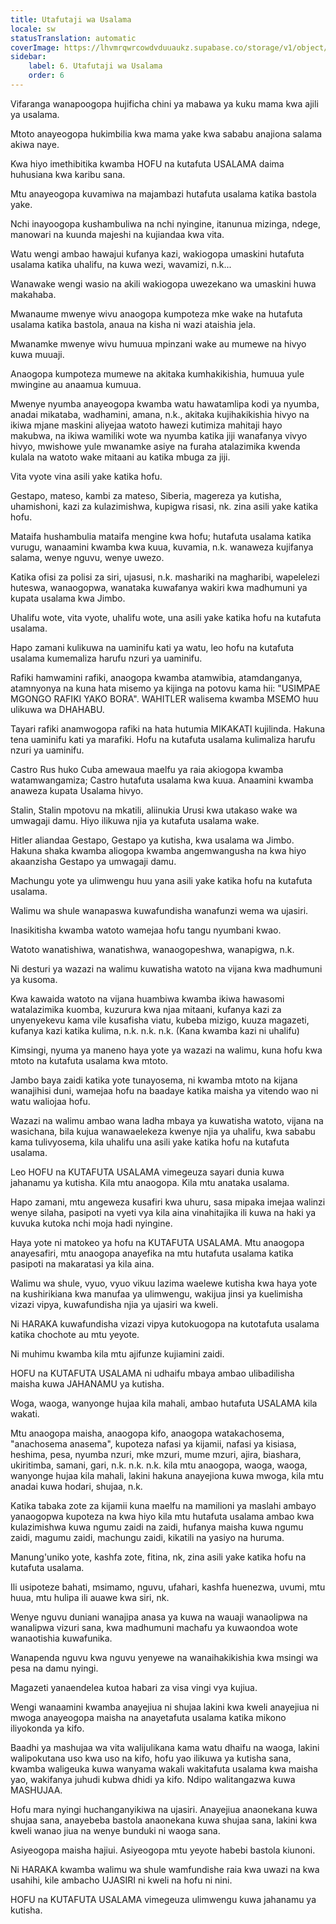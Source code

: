 ```yaml
---
title: Utafutaji wa Usalama
locale: sw
statusTranslation: automatic
coverImage: https://lhvmrqwrcowdvduuaukz.supabase.co/storage/v1/object/public/strapi-uploads/small_cover-educacion-fundamental.webp-2d51a7828a2b1309555be27f7e2a61a0.webp
sidebar:
    label: 6. Utafutaji wa Usalama
    order: 6
---
```

Vifaranga wanapoogopa hujificha chini ya mabawa ya kuku mama kwa ajili ya usalama.

Mtoto anayeogopa hukimbilia kwa mama yake kwa sababu anajiona salama akiwa naye.

Kwa hiyo imethibitika kwamba HOFU na kutafuta USALAMA daima huhusiana kwa karibu sana.

Mtu anayeogopa kuvamiwa na majambazi hutafuta usalama katika bastola yake.

Nchi inayoogopa kushambuliwa na nchi nyingine, itanunua mizinga, ndege, manowari na kuunda majeshi na kujiandaa kwa vita.

Watu wengi ambao hawajui kufanya kazi, wakiogopa umaskini hutafuta usalama katika uhalifu, na kuwa wezi, wavamizi, n.k...

Wanawake wengi wasio na akili wakiogopa uwezekano wa umaskini huwa makahaba.

Mwanaume mwenye wivu anaogopa kumpoteza mke wake na hutafuta usalama katika bastola, anaua na kisha ni wazi ataishia jela.

Mwanamke mwenye wivu humuua mpinzani wake au mumewe na hivyo kuwa muuaji.

Anaogopa kumpoteza mumewe na akitaka kumhakikishia, humuua yule mwingine au anaamua kumuua.

Mwenye nyumba anayeogopa kwamba watu hawatamlipa kodi ya nyumba, anadai mikataba, wadhamini, amana, n.k., akitaka kujihakikishia hivyo na ikiwa mjane maskini aliyejaa watoto hawezi kutimiza mahitaji hayo makubwa, na ikiwa wamiliki wote wa nyumba katika jiji wanafanya vivyo hivyo, mwishowe yule mwanamke asiye na furaha atalazimika kwenda kulala na watoto wake mitaani au katika mbuga za jiji.

Vita vyote vina asili yake katika hofu.

Gestapo, mateso, kambi za mateso, Siberia, magereza ya kutisha, uhamishoni, kazi za kulazimishwa, kupigwa risasi, nk. zina asili yake katika hofu.

Mataifa hushambulia mataifa mengine kwa hofu; hutafuta usalama katika vurugu, wanaamini kwamba kwa kuua, kuvamia, n.k. wanaweza kujifanya salama, wenye nguvu, wenye uwezo.

Katika ofisi za polisi za siri, ujasusi, n.k. mashariki na magharibi, wapelelezi huteswa, wanaogopwa, wanataka kuwafanya wakiri kwa madhumuni ya kupata usalama kwa Jimbo.

Uhalifu wote, vita vyote, uhalifu wote, una asili yake katika hofu na kutafuta usalama.

Hapo zamani kulikuwa na uaminifu kati ya watu, leo hofu na kutafuta usalama kumemaliza harufu nzuri ya uaminifu.

Rafiki hamwamini rafiki, anaogopa kwamba atamwibia, atamdanganya, atamnyonya na kuna hata misemo ya kijinga na potovu kama hii: "USIMPAE MGONGO RAFIKI YAKO BORA". WAHITLER walisema kwamba MSEMO huu ulikuwa wa DHAHABU.

Tayari rafiki anamwogopa rafiki na hata hutumia MIKAKATI kujilinda. Hakuna tena uaminifu kati ya marafiki. Hofu na kutafuta usalama kulimaliza harufu nzuri ya uaminifu.

Castro Rus huko Cuba amewaua maelfu ya raia akiogopa kwamba watamwangamiza; Castro hutafuta usalama kwa kuua. Anaamini kwamba anaweza kupata Usalama hivyo.

Stalin, Stalin mpotovu na mkatili, aliinukia Urusi kwa utakaso wake wa umwagaji damu. Hiyo ilikuwa njia ya kutafuta usalama wake.

Hitler aliandaa Gestapo, Gestapo ya kutisha, kwa usalama wa Jimbo. Hakuna shaka kwamba aliogopa kwamba angemwangusha na kwa hiyo akaanzisha Gestapo ya umwagaji damu.

Machungu yote ya ulimwengu huu yana asili yake katika hofu na kutafuta usalama.

Walimu wa shule wanapaswa kuwafundisha wanafunzi wema wa ujasiri.

Inasikitisha kwamba watoto wamejaa hofu tangu nyumbani kwao.

Watoto wanatishiwa, wanatishwa, wanaogopeshwa, wanapigwa, n.k.

Ni desturi ya wazazi na walimu kuwatisha watoto na vijana kwa madhumuni ya kusoma.

Kwa kawaida watoto na vijana huambiwa kwamba ikiwa hawasomi watalazimika kuomba, kuzurura kwa njaa mitaani, kufanya kazi za unyenyekevu kama vile kusafisha viatu, kubeba mizigo, kuuza magazeti, kufanya kazi katika kulima, n.k. n.k. n.k. (Kana kwamba kazi ni uhalifu)

Kimsingi, nyuma ya maneno haya yote ya wazazi na walimu, kuna hofu kwa mtoto na kutafuta usalama kwa mtoto.

Jambo baya zaidi katika yote tunayosema, ni kwamba mtoto na kijana wanajihisi duni, wamejaa hofu na baadaye katika maisha ya vitendo wao ni watu waliojaa hofu.

Wazazi na walimu ambao wana ladha mbaya ya kuwatisha watoto, vijana na wasichana, bila kujua wanawaelekeza kwenye njia ya uhalifu, kwa sababu kama tulivyosema, kila uhalifu una asili yake katika hofu na kutafuta usalama.

Leo HOFU na KUTAFUTA USALAMA vimegeuza sayari dunia kuwa jahanamu ya kutisha. Kila mtu anaogopa. Kila mtu anataka usalama.

Hapo zamani, mtu angeweza kusafiri kwa uhuru, sasa mipaka imejaa walinzi wenye silaha, pasipoti na vyeti vya kila aina vinahitajika ili kuwa na haki ya kuvuka kutoka nchi moja hadi nyingine.

Haya yote ni matokeo ya hofu na KUTAFUTA USALAMA. Mtu anaogopa anayesafiri, mtu anaogopa anayefika na mtu hutafuta usalama katika pasipoti na makaratasi ya kila aina.

Walimu wa shule, vyuo, vyuo vikuu lazima waelewe kutisha kwa haya yote na kushirikiana kwa manufaa ya ulimwengu, wakijua jinsi ya kuelimisha vizazi vipya, kuwafundisha njia ya ujasiri wa kweli.

Ni HARAKA kuwafundisha vizazi vipya kutokuogopa na kutotafuta usalama katika chochote au mtu yeyote.

Ni muhimu kwamba kila mtu ajifunze kujiamini zaidi.

HOFU na KUTAFUTA USALAMA ni udhaifu mbaya ambao ulibadilisha maisha kuwa JAHANAMU ya kutisha.

Woga, waoga, wanyonge hujaa kila mahali, ambao hutafuta USALAMA kila wakati.

Mtu anaogopa maisha, anaogopa kifo, anaogopa watakachosema, "anachosema anasema", kupoteza nafasi ya kijamii, nafasi ya kisiasa, heshima, pesa, nyumba nzuri, mke mzuri, mume mzuri, ajira, biashara, ukiritimba, samani, gari, n.k. n.k. n.k. kila mtu anaogopa, waoga, waoga, wanyonge hujaa kila mahali, lakini hakuna anayejiona kuwa mwoga, kila mtu anadai kuwa hodari, shujaa, n.k.

Katika tabaka zote za kijamii kuna maelfu na mamilioni ya maslahi ambayo yanaogopwa kupoteza na kwa hiyo kila mtu hutafuta usalama ambao kwa kulazimishwa kuwa ngumu zaidi na zaidi, hufanya maisha kuwa ngumu zaidi, magumu zaidi, machungu zaidi, kikatili na yasiyo na huruma.

Manung'uniko yote, kashfa zote, fitina, nk, zina asili yake katika hofu na kutafuta usalama.

Ili usipoteze bahati, msimamo, nguvu, ufahari, kashfa huenezwa, uvumi, mtu huua, mtu hulipa ili auawe kwa siri, nk.

Wenye nguvu duniani wanajipa anasa ya kuwa na wauaji wanaolipwa na wanalipwa vizuri sana, kwa madhumuni machafu ya kuwaondoa wote wanaotishia kuwafunika.

Wanapenda nguvu kwa nguvu yenyewe na wanaihakikishia kwa msingi wa pesa na damu nyingi.

Magazeti yanaendelea kutoa habari za visa vingi vya kujiua.

Wengi wanaamini kwamba anayejiua ni shujaa lakini kwa kweli anayejiua ni mwoga anayeogopa maisha na anayetafuta usalama katika mikono iliyokonda ya kifo.

Baadhi ya mashujaa wa vita walijulikana kama watu dhaifu na waoga, lakini walipokutana uso kwa uso na kifo, hofu yao ilikuwa ya kutisha sana, kwamba waligeuka kuwa wanyama wakali wakitafuta usalama kwa maisha yao, wakifanya juhudi kubwa dhidi ya kifo. Ndipo walitangazwa kuwa MASHUJAA.

Hofu mara nyingi huchanganyikiwa na ujasiri. Anayejiua anaonekana kuwa shujaa sana, anayebeba bastola anaonekana kuwa shujaa sana, lakini kwa kweli wanao jiua na wenye bunduki ni waoga sana.

Asiyeogopa maisha hajiui. Asiyeogopa mtu yeyote habebi bastola kiunoni.

Ni HARAKA kwamba walimu wa shule wamfundishe raia kwa uwazi na kwa usahihi, kile ambacho UJASIRI ni kweli na hofu ni nini.

HOFU na KUTAFUTA USALAMA vimegeuza ulimwengu kuwa jahanamu ya kutisha.

